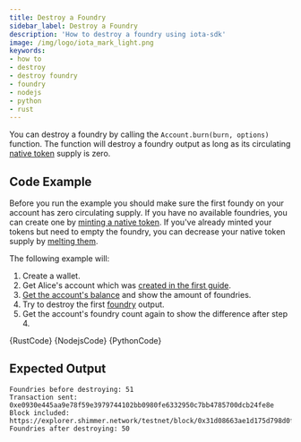 ```yaml
---
title: Destroy a Foundry
sidebar_label: Destroy a Foundry
description: 'How to destroy a foundry using iota-sdk'
image: /img/logo/iota_mark_light.png
keywords:
- how to
- destroy
- destroy foundry
- foundry
- nodejs
- python
- rust
---
```



You can destroy a foundry by calling the `Account.burn(burn, options)` function. The function will
destroy a foundry output as long as its circulating
[native token](https://wiki.iota.org/shimmer/introduction/explanations/ledger/foundry) supply is zero. 

## Code Example

Before you run the example you should make sure the first foundy on your account has zero circulating supply. If you have no available
foundries, you can create one by [minting a native token](mint.mdx). If you've already minted your
tokens but need to empty the foundry, you can decrease your native token supply by [melting them](decrease_supply.mdx).

The following example will:

1. Create a wallet.
2. Get Alice's account which was [created in the first guide](../accounts_and_addresses/create_account.mdx).
3. [Get the account's balance](./../accounts_and_addresses/check_balance.mdx) and show the amount of foundries.
4. Try to destroy the first [foundry](https://wiki.iota.org/shimmer/introduction/explanations/ledger/foundry) output.
5. Get the account's foundry count again to show the difference after step 4.

<Tabs groupId="language">
    <TabItem value="rust" label="Rust">
        <CodeBlock className="language-rust">
            {RustCode}
        </CodeBlock>
    </TabItem>
    <TabItem value="nodejs" label="Nodejs">
        <CodeBlock className="language-typescript">
            {NodejsCode}
        </CodeBlock>
    </TabItem>
    <TabItem value="python" label="Python">
        <CodeBlock className="language-python">
            {PythonCode}
        </CodeBlock>
    </TabItem>
</Tabs>

## Expected Output

```plaintext
Foundries before destroying: 51
Transaction sent: 0xe0930e445aa9e78f59e3979744102bb0980fe6332950c7bb4785700dcb24fe8e
Block included: https://explorer.shimmer.network/testnet/block/0x31d08663ae1d175d798d0f2925f41fa97f0eee8f9e233a4f5dacedb1398ed544
Foundries after destroying: 50
```
